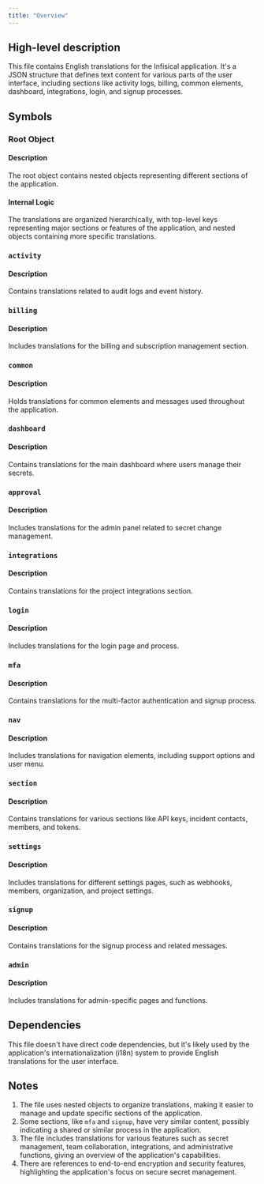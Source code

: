 ```yaml
---
title: "Overview"
---
```


## High-level description
This file contains English translations for the Infisical application. It's a JSON structure that defines text content for various parts of the user interface, including sections like activity logs, billing, common elements, dashboard, integrations, login, and signup processes.

## Symbols

### Root Object
#### Description
The root object contains nested objects representing different sections of the application.

#### Internal Logic
The translations are organized hierarchically, with top-level keys representing major sections or features of the application, and nested objects containing more specific translations.

### `activity`
#### Description
Contains translations related to audit logs and event history.

### `billing`
#### Description
Includes translations for the billing and subscription management section.

### `common`
#### Description
Holds translations for common elements and messages used throughout the application.

### `dashboard`
#### Description
Contains translations for the main dashboard where users manage their secrets.

### `approval`
#### Description
Includes translations for the admin panel related to secret change management.

### `integrations`
#### Description
Contains translations for the project integrations section.

### `login`
#### Description
Includes translations for the login page and process.

### `mfa`
#### Description
Contains translations for the multi-factor authentication and signup process.

### `nav`
#### Description
Includes translations for navigation elements, including support options and user menu.

### `section`
#### Description
Contains translations for various sections like API keys, incident contacts, members, and tokens.

### `settings`
#### Description
Includes translations for different settings pages, such as webhooks, members, organization, and project settings.

### `signup`
#### Description
Contains translations for the signup process and related messages.

### `admin`
#### Description
Includes translations for admin-specific pages and functions.

## Dependencies
This file doesn't have direct code dependencies, but it's likely used by the application's internationalization (i18n) system to provide English translations for the user interface.

## Notes
1. The file uses nested objects to organize translations, making it easier to manage and update specific sections of the application.
2. Some sections, like `mfa` and `signup`, have very similar content, possibly indicating a shared or similar process in the application.
3. The file includes translations for various features such as secret management, team collaboration, integrations, and administrative functions, giving an overview of the application's capabilities.
4. There are references to end-to-end encryption and security features, highlighting the application's focus on secure secret management.